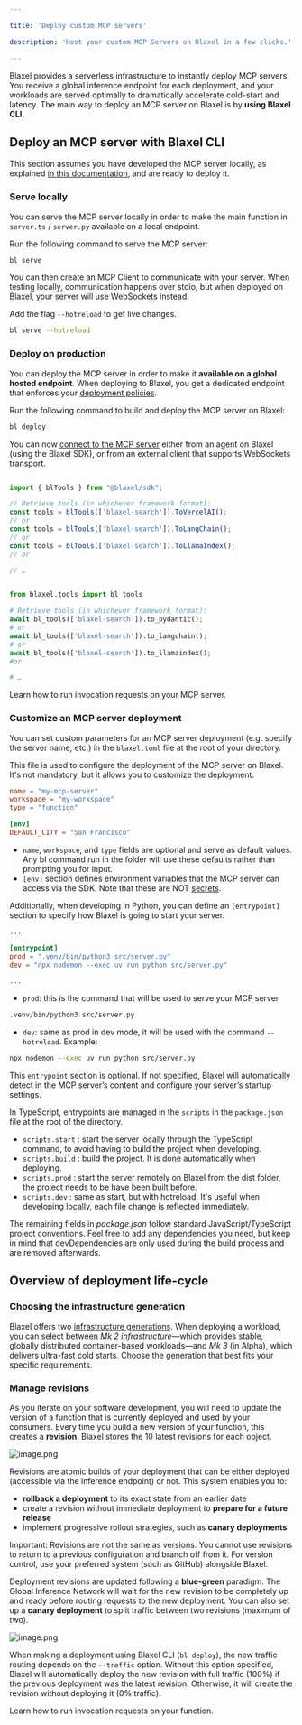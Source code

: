 ```yaml
---

title: 'Deploy custom MCP servers'

description: 'Host your custom MCP Servers on Blaxel in a few clicks.'

---
```


Blaxel provides a serverless infrastructure to instantly deploy MCP servers. You receive a global inference endpoint for each deployment, and your workloads are served optimally to dramatically accelerate cold-start and latency. The main way to deploy an MCP server on Blaxel is by **using Blaxel CLI.**

## Deploy an MCP server with Blaxel CLI

This section assumes you have developed the MCP server locally, as explained [in this documentation](Create-MCP-server), and are ready to deploy it. 

### Serve locally

You can serve the MCP server locally in order to make the main function in `server.ts` / `server.py` available on a local endpoint. 

Run the following command to serve the MCP server:

```bash
bl serve
```

You can then create an MCP Client to communicate with your server. When testing locally, communication happens over stdio, but when deployed on Blaxel, your server will use WebSockets instead. 

Add the flag `--hotreload`  to get live changes.

```bash
bl serve --hotreload
```

### Deploy on production

You can deploy the MCP server in order to make it **available on a global hosted endpoint**. When deploying to Blaxel, you get a dedicated endpoint that enforces your [deployment policies](../Model-Governance/Policies).

Run the following command to build and deploy the MCP server on Blaxel:

```bash
bl deploy
```

You can now [connect to the MCP server](Invoke-functions) either from an agent on Blaxel (using the Blaxel SDK), or from an external client that supports WebSockets transport. 

<CodeGroup>

```typescript In TypeScript

import { blTools } from "@blaxel/sdk";

// Retrieve tools (in whichever framework format):
const tools = blTools(['blaxel-search']).ToVercelAI();
// or
const tools = blTools(['blaxel-search']).ToLangChain();
// or
const tools = blTools(['blaxel-search']).ToLlamaIndex();
// or

// …
```

```python In Python

from blaxel.tools import bl_tools

# Retrieve tools (in whichever framework format):
await bl_tools(['blaxel-search']).to_pydantic();
# or
await bl_tools(['blaxel-search']).to_langchain();
# or
await bl_tools(['blaxel-search']).to_llamaindex();
#or

# …
```

</CodeGroup>

<Card title="Connect to an MCP server" icon="bolt" href="/Functions/Invoke-functions">
Learn how to run invocation requests on your MCP server. 
</Card>

### Customize an MCP server deployment

You can set custom parameters for an MCP server deployment (e.g. specify the server name, etc.) in the `blaxel.toml` file at the root of your directory.

This file is used to configure the deployment of the MCP server on Blaxel. It's not mandatory, but it allows you to customize the deployment.

```toml
name = "my-mcp-server"
workspace = "my-workspace"
type = "function"

[env]
DEFAULT_CITY = "San Francisco"
```

- `name`, `workspace`, and `type` fields are optional and serve as default values. Any bl command run in the folder will use these defaults rather than prompting you for input.
- `[env]` section defines environment variables that the MCP server can access via the SDK. Note that these are NOT [secrets](../Agents/Variables-and-secrets).

<AccordionGroup>
<Accordion title="Define entrypoints in Python" icon="python">

Additionally, when developing in Python, you can define an `[entrypoint]` section to specify how Blaxel is going to start your server. 

```toml
...

[entrypoint]
prod = ".venv/bin/python3 src/server.py"
dev = "npx nodemon --exec uv run python src/server.py"

...
```

- `prod`:  this is the command that will be used to serve your MCP server

```bash
.venv/bin/python3 src/server.py
```

- `dev`: same as prod in dev mode, it will be used with the command `--hotreload`. Example:

```bash
npx nodemon --exec uv run python src/server.py
```

This `entrypoint` section is optional. If not specified, Blaxel will automatically detect in the MCP server’s content and configure your server’s startup settings.

</Accordion>

<Accordion title="Define entrypoints in TypeScript" icon="js">

In TypeScript, entrypoints are managed in the `scripts` in the `package.json` file at the root of the directory.

- `scripts.start` : start the server locally through the TypeScript command, to avoid having to build the project when developing.
- `scripts.build` : build the project. It is done automatically when deploying.
- `scripts.prod` : start the server remotely on Blaxel from the dist folder, the project needs to be have been built before.
- `scripts.dev` : same as start, but with hotreload. It's useful when developing locally, each file change is reflected immediately.

The remaining fields in *package.json* follow standard JavaScript/TypeScript project conventions. Feel free to add any dependencies you need, but keep in mind that devDependencies are only used during the build process and are removed afterwards.
</Accordion>
</AccordionGroup>

## Overview of deployment life-cycle

### Choosing the infrastructure generation

Blaxel offers two [infrastructure generations](https://www.notion.so/Generations-1dd47e47b1ea8047934bfbd78e45645f?pvs=21). When deploying a workload, you can select between *Mk 2 infrastructure*—which provides stable, globally distributed container-based workloads—and *Mk 3* (in Alpha), which delivers ultra-fast cold starts. Choose the generation that best fits your specific requirements.

### Manage revisions

As you iterate on your software development, you will need to update the version of a function that is currently deployed and used by your consumers. Every time you build a new version of your function, this creates a **revision**. Blaxel stores the 10 latest revisions for each object. 

![image.png](Deploy-a-function/image.png)

Revisions are atomic builds of your deployment that can be either deployed (accessible via the inference endpoint) or not. This system enables you to:

- **rollback a deployment** to its exact state from an earlier date
- create a revision without immediate deployment to **prepare for a future release**
- implement progressive rollout strategies, such as **canary deployments**

Important: Revisions are not the same as versions. You cannot use revisions to return to a previous configuration and branch off from it. For version control, use your preferred system (such as GitHub) alongside Blaxel.

Deployment revisions are updated following a **blue-green** paradigm. The Global Inference Network will wait for the new revision to be completely up and ready before routing requests to the new deployment. You can also set up a **canary deployment** to split traffic between two revisions (maximum of two).

![image.png](../Agents/Deploy-an-agent/image%201.png)

<Note>When making a deployment using Blaxel CLI (`bl deploy`), the new traffic routing depends on the `--traffic` option. Without this option specified, Blaxel will automatically deploy the new revision with full traffic (100%) if the previous deployment was the latest revision. Otherwise, it will create the revision without deploying it (0% traffic).</Note>

<Card title="Invoke functions" icon="bolt" href="/Functions/Invoke-functions">
Learn how to run invocation requests on your function. 
</Card>